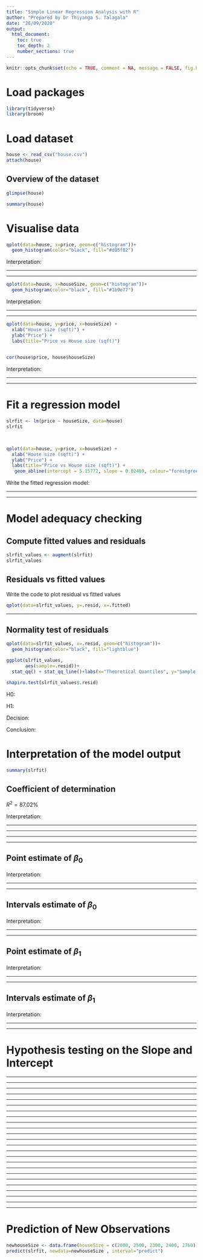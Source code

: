 ```yaml
---
title: "Simple Linear Regression Analysis with R"
author: "Prepared by Dr Thiyanga S. Talagala"
date: "26/09/2020"
output:
  html_document:
    toc: true
    toc_depth: 2
    number_sections: true
---
```


```r
knitr::opts_chunk$set(echo = TRUE, comment = NA, message = FALSE, fig.height = 5, fig.width = 5)
```

# Load packages

```r
library(tidyverse)
library(broom)

```

# Load dataset

```r
house <- read_csv("house.csv")
attach(house)
```

## Overview of the dataset

```r
glimpse(house)
```


```r
summary(house)
```

# Visualise data

```r
qplot(data=house, x=price, geom=c("histogram"))+
  geom_histogram(color="black", fill="#d95f02")
```

Interpretation:


__________________


___________________

```r
qplot(data=house, x=houseSize, geom=c("histogram"))+
  geom_histogram(color="black", fill="#1b9e77")
```

Interpretation: 


___________________

___________________


```r
qplot(data=house, y=price, x=houseSize) + 
  xlab("House size (sqft)") + 
  ylab("Price") + 
  labs(title="Price vs House size (sqft)")
  
```


```r

cor(house$price, house$houseSize)
```

Interpretation: 


___________________

___________________





# Fit a regression model

```r
slrfit <- lm(price ~ houseSize, data=house)
slrfit

  
```

```r
qplot(data=house, y=price, x=houseSize) + 
  xlab("House size (sqft)") + 
  ylab("Price") + 
  labs(title="Price vs House size (sqft)") + 
   geom_abline(intercept = 5.15772, slope = 0.02489, colour="forestgreen", lwd=2) 
```

Write the fitted regression model:

___________________

___________________


# Model adequacy checking

## Compute fitted values and residuals

```r
slrfit_values <- augment(slrfit)
slrfit_values
```

## Residuals vs fitted values

Write the code to plot residual vs fitted values

```r
qplot(data=slrfit_values, y=.resid, x=.fitted)

```

___________________


## Normality test of residuals


```r
qplot(data=slrfit_values, x=.resid, geom=c("histogram"))+
  geom_histogram(color="black", fill="lightblue")
```

```r
ggplot(slrfit_values, 
       aes(sample=.resid))+
  stat_qq() + stat_qq_line()+labs(x="Theoretical Quantiles", y="Sample Quantiles")


```

```r
shapiro.test(slrfit_values$.resid)
```

H0:

H1: 

Decision:

Conclusion: 




# Interpretation of the model output

```r
summary(slrfit)
```

## Coefficient of determination

$R^2 = 87.02\%$

Interpretation: 

___________________

___________________

___________________

___________________

## Point estimate of $\beta_0$

Interpretation: 


___________________

___________________


## Intervals estimate of $\beta_0$

Interpretation: 


___________________

___________________


## Point estimate of $\beta_1$

Interpretation: 


___________________

___________________


## Intervals estimate of $\beta_1$

Interpretation: 


___________________

___________________

# Hypothesis testing on the Slope and Intercept

___________________

___________________

___________________

___________________


___________________

___________________

___________________

___________________

___________________

___________________


___________________

___________________


___________________

___________________

___________________

___________________


___________________

___________________


___________________

___________________

___________________

___________________


___________________

___________________




# Prediction of New Observations


```r
newhouseSize <- data.frame(houseSize = c(2000, 2500, 2300, 2400, 2760))
predict(slrfit, newdata=newhouseSize , interval="predict")
```


